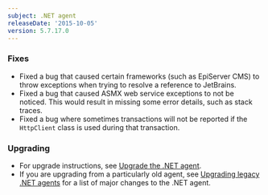 ```yaml
---
subject: .NET agent
releaseDate: '2015-10-05'
version: 5.7.17.0
---
```


### Fixes

* Fixed a bug that caused certain frameworks (such as EpiServer CMS) to throw exceptions when trying to resolve a reference to JetBrains.
* Fixed a bug that caused ASMX web service exceptions to not be noticed. This would result in missing some error details, such as stack traces.
* Fixed a bug where sometimes transactions will not be reported if the `HttpClient` class is used during that transaction.

### Upgrading

* For upgrade instructions, see [Upgrade the .NET agent](/docs/agents/net-agent/installation-configuration/upgrade-net-agent#updating_net).
* If you are upgrading from a particularly old agent, see [Upgrading legacy .NET agents](/docs/agents/net-agent/troubleshooting/upgrading-legacy-net-agents) for a list of major changes to the .NET agent.
